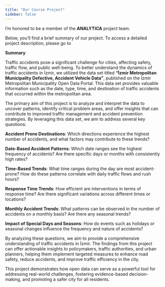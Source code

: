 ```yaml
---
title: "Our Course Project"
sidebar: false 
---
```


I'm honored to be a member of the **ANALYTICA** project team.

Below, you'll find a brief summary of our project. To access a detailed project description, please go to [Analytica's Project Lab](https://github.com/emu-hacettepe-analytics/emu430-fall2024-team-analytica){.btn .btn-danger style="color: white"}

**Summary**

Traffic accidents pose a significant challenge for cities, affecting safety, traffic flow, and public well-being. To better understand the dynamics of traffic accidents in İzmir, we utilized the data set titled **“İzmir Metropolitan Municipality Defective, Accident Vehicle Data”**, published on the İzmir Metropolitan Municipality Open Data Portal. This data set provides valuable information such as the date, type, time, and destination of traffic accidents that occurred within the metropolitan area.

The primary aim of this project is to analyze and interpret the data to uncover patterns, identify critical problem areas, and offer insights that can contribute to improved traffic management and accident prevention strategies. By leveraging this data set, we aim to address several key questions:

**Accident Prone Destinations**: Which directions experience the highest number of accidents, and what factors may contribute to these trends?

**Date-Based Accident Patterns**: Which date ranges see the highest frequency of accidents? Are there specific days or months with consistently high rates?

**Time-Based Trends**: What time ranges during the day are most accident-prone? How do these patterns correlate with daily traffic flows and rush hours?

**Response Time Trends**: How efficient are interventions in terms of response time? Are there significant variations across different times or locations?

**Monthly Accident Trends**: What patterns can be observed in the number of accidents on a monthly basis? Are there any seasonal trends?

**Impact of Special Days and Seasons**: How do events such as holidays or seasonal changes influence the frequency and nature of accidents?

By analyzing these questions, we aim to provide a comprehensive understanding of traffic accidents in İzmir. The findings from this project can offer actionable insights to policymakers, traffic authorities, and urban planners, helping them implement targeted measures to enhance road safety, reduce accidents, and improve traffic efficiency in the city.

This project demonstrates how open data can serve as a powerful tool for addressing real-world challenges, fostering evidence-based decision-making, and promoting a safer city for all residents.
